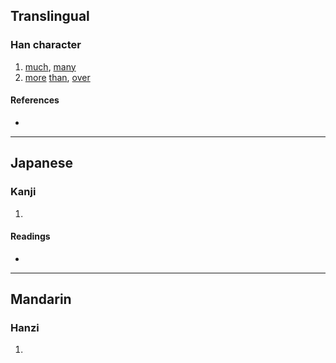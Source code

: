 {{also|多}}
{{character info/new}}
==Translingual==

===Han character===
{{Han char|rn=36|rad=夕|as=03|sn=6|four=|canj=NMMN|ids=⿱彐夕}}

# [[much]], [[many]]
# [[more]] [[than]], [[over]]

====References====
* {{Han ref|kx=0246.151|dkj=05759|dj=0490.030|hdz=20863.010|uh=591B|ud=22811}}

----

==Japanese==

===Kanji===
{{ja-kanji|grade=|rs=夕03}}

# {{alternative form of|多|lang=ja}}

====Readings====
* {{ja-readings|on=[[た]] (ta)|kun=[[おおし]] (ooshi), [[まさる]] (masaru), [[まさに]] (masani)}}

----

==Mandarin==

===Hanzi===
{{cmn-hanzi|pin=[[duō]] ([[duo1]])|wg=to<sup>1</sup>}}

# {{defn|lang=cmn|sort=夕03}}